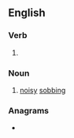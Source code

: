 ==English==

===Verb===
{{head|en|present participle}}

# {{present participle of|blubber|lang=en|nocat=1}}

===Noun===
{{en-noun}}

# [[noisy]] [[sobbing]]

===Anagrams===
* {{anagrams|en|bubble ring}}